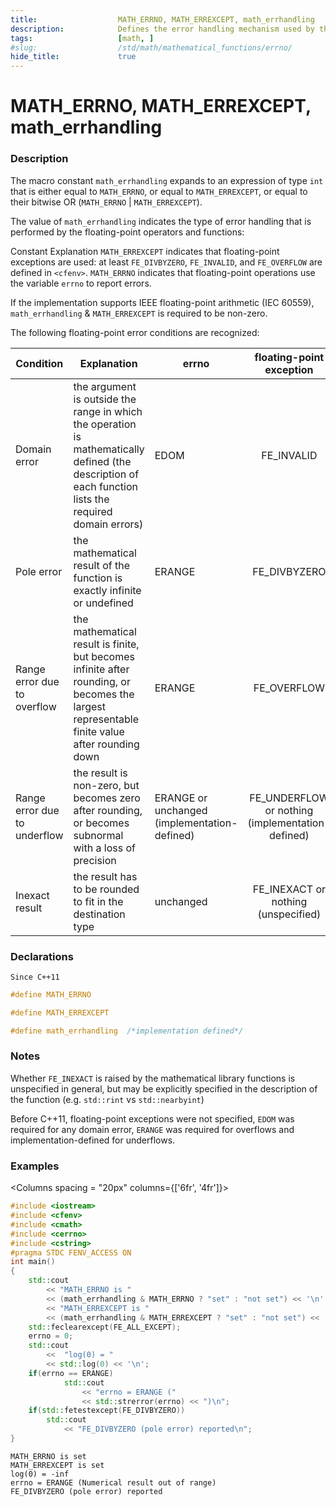 ```yaml
---
title:                  MATH_ERRNO, MATH_ERREXCEPT, math_errhandling
description:            Defines the error handling mechanism used by the common mathematical functions
tags:                   [math, ]
#slug:                  /std/math/mathematical_functions/errno/
hide_title:             true
---
```



# MATH_ERRNO, MATH_ERREXCEPT, math_errhandling

### Description

The macro constant `math_errhandling` expands to an expression of type `int` that is either equal to `MATH_ERRNO`, or equal to `MATH_ERREXCEPT`, 
or equal to their bitwise OR (`MATH_ERRNO` | `MATH_ERREXCEPT`).

The value of `math_errhandling` indicates the type of error handling that is performed by the floating-point operators and functions:

Constant	Explanation
`MATH_ERREXCEPT`	indicates that floating-point exceptions are used: at least `FE_DIVBYZERO`, `FE_INVALID`, and `FE_OVERFLOW` are defined in `<cfenv>`.
`MATH_ERRNO`	    indicates that floating-point operations use the variable `errno` to report errors.


If the implementation supports IEEE floating-point arithmetic (IEC 60559), `math_errhandling` & `MATH_ERREXCEPT` is required to be non-zero.

The following floating-point error conditions are recognized:

| Condition                    | Explanation                                                                                                                                            | errno                                        |             floating-point exception             |         Example        |
|------------------------------|--------------------------------------------------------------------------------------------------------------------------------------------------------|----------------------------------------------|:------------------------------------------------:|:----------------------:|
| Domain error                 | the argument is outside the range in which the operation is mathematically defined (the description of each function lists the required domain errors) | EDOM                                         | FE_INVALID                                       | `std::acos(2)`           |
| Pole error                   | the mathematical result of the function is exactly infinite or undefined                                                                               | ERANGE                                       | FE_DIVBYZERO                                     | `std::log(0.0), 1.0/0.0`|
| Range error due to overflow  | the mathematical result is finite, but becomes infinite after rounding, or becomes the largest representable finite value after rounding down          | ERANGE                                       | FE_OVERFLOW                                      | `std::pow(DBL_MAX,2)`    |
| Range error due to underflow | the result is non-zero, but becomes zero after rounding, or becomes subnormal with a loss of precision                                                 | ERANGE or unchanged (implementation-defined) | FE_UNDERFLOW or nothing (implementation-defined) | `DBL_TRUE_MIN/2`        |
| Inexact result               | the result has to be rounded to fit in the destination type                                                                                            | unchanged                                    | FE_INEXACT or nothing (unspecified)              | `std::sqrt(2), 1.0/10.0` |


### Declarations
`Since C++11`
```cpp
#define MATH_ERRNO        

#define MATH_ERREXCEPT    

#define math_errhandling  /*implementation defined*/
```


### Notes

Whether `FE_INEXACT` is raised by the mathematical library functions is unspecified in general, but may be explicitly specified in the description of the function 
(e.g. `std::rint` vs `std::nearbyint`)

Before C++11, floating-point exceptions were not specified, `EDOM` was required for any domain error, 
`ERANGE` was required for overflows and implementation-defined for underflows.

### Examples



<Columns spacing = "20px" columns={['6fr', '4fr']}>
<div>

```cpp
#include <iostream>
#include <cfenv>
#include <cmath>
#include <cerrno>
#include <cstring>
#pragma STDC FENV_ACCESS ON
int main()
{
    std::cout 
        << "MATH_ERRNO is "
        << (math_errhandling & MATH_ERRNO ? "set" : "not set") << '\n'
        << "MATH_ERREXCEPT is "
        << (math_errhandling & MATH_ERREXCEPT ? "set" : "not set") << '\n';
    std::feclearexcept(FE_ALL_EXCEPT);
    errno = 0;
    std::cout 
        <<  "log(0) = " 
        << std::log(0) << '\n';
    if(errno == ERANGE)
            std::cout 
                << "errno = ERANGE (" 
                << std::strerror(errno) << ")\n";
    if(std::fetestexcept(FE_DIVBYZERO))
        std::cout 
            << "FE_DIVBYZERO (pole error) reported\n";
}

```

</div>

<div>

```plaintext title="Possible Result"
MATH_ERRNO is set
MATH_ERREXCEPT is set
log(0) = -inf
errno = ERANGE (Numerical result out of range)
FE_DIVBYZERO (pole error) reported
```

</div>
</Columns>
